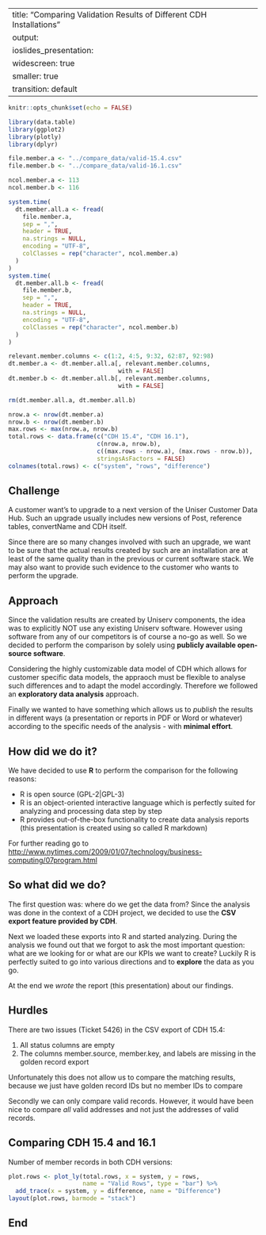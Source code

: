 
---
title: "Comparing Validation Results of Different CDH Installations"
output: 
  ioslides_presentation:
    widescreen: true
    smaller: true
    transition: default
---

```{r setup, include=FALSE}
knitr::opts_chunk$set(echo = FALSE)

library(data.table)
library(ggplot2)
library(plotly)
library(dplyr)

file.member.a <- "../compare_data/valid-15.4.csv"
file.member.b <- "../compare_data/valid-16.1.csv"

ncol.member.a <- 113
ncol.member.b <- 116

system.time(
  dt.member.all.a <- fread(
    file.member.a,
    sep = ",",
    header = TRUE,
    na.strings = NULL,
    encoding = "UTF-8",
    colClasses = rep("character", ncol.member.a)
  )
)
system.time(
  dt.member.all.b <- fread(
    file.member.b,
    sep = ",",
    header = TRUE,
    na.strings = NULL,
    encoding = "UTF-8",
    colClasses = rep("character", ncol.member.b)
  )
)

relevant.member.columns <- c(1:2, 4:5, 9:32, 62:87, 92:98)
dt.member.a <- dt.member.all.a[, relevant.member.columns, 
                               with = FALSE]
dt.member.b <- dt.member.all.b[, relevant.member.columns, 
                               with = FALSE]

rm(dt.member.all.a, dt.member.all.b)

nrow.a <- nrow(dt.member.a)
nrow.b <- nrow(dt.member.b)
max.rows <- max(nrow.a, nrow.b)
total.rows <- data.frame(c("CDH 15.4", "CDH 16.1"),
                         c(nrow.a, nrow.b),
                         c((max.rows - nrow.a), (max.rows - nrow.b)),
                         stringsAsFactors = FALSE)
colnames(total.rows) <- c("system", "rows", "difference")
```

## Challenge

A customer want's to upgrade to a next version of the Uniser Customer Data Hub.
Such an upgrade usually includes new versions of Post, reference tables, 
convertName and CDH itself.

Since there are so many changes involved with such an upgrade, we want to be 
sure that the actual results created by such are an installation are at least 
of the same quality than in the previous or current software stack. We may also 
want to provide such evidence to the customer who wants to perform the upgrade.

## Approach

Since the validation results are created by Uniserv components, the idea was to 
explicitly NOT use any existing Uniserv software. However using software from
any of our competitors is of course a no-go as well. So we decided to perform 
the comparison by solely using **publicly available open-source software**.

Considering the highly customizable data model of CDH which allows for customer
specific data models, the appraoch must be flexible to analyse such differences
and to adapt the model accordingly. Therefore we followed an **exploratory data 
analysis** approach.

Finally we wanted to have something which allows us to *publish* the results in
different ways (a presentation or reports in PDF or Word or whatever) according
to the specific needs of the analysis - with **minimal effort**.

## How did we do it?

We have decided to use **R** to perform the comparison for the following 
reasons:

- R is open source (GPL-2|GPL-3)
- R is an object-oriented interactive language which is perfectly suited for 
analyzing and processing data step by step
- R provides out-of-the-box functionality to create data analysis reports (this 
presentation is created using so called R markdown)

For further reading go to
<http://www.nytimes.com/2009/01/07/technology/business-computing/07program.html>

## So what did we do?

The first question was: where do we get the data from? Since the analysis was
done in the context of a CDH project, we decided to use the **CSV export feature
provided by CDH**.

Next we loaded these exports into R and started analyzing. During the analysis
we found out that we forgot to ask the most important question: what are we 
looking for or what are our KPIs we want to create? Luckily R is perfectly 
suited to go into various directions and to **explore** the data as you go.

At the end we *wrote* the report (this presentation) about our findings.

## Hurdles

There are two issues (Ticket 5426) in the CSV export of CDH 15.4:

1. All status columns are empty
2. The columns member.source, member.key, and labels are missing in the golden 
record export

Unfortunately this does not allow us to compare the matching results, because we
just have golden record IDs but no member IDs to compare

Secondly we can only compare valid records. However, it would have been nice to
compare *all* valid addresses and not just the addresses of valid records.

## Comparing CDH 15.4 and 16.1

Number of member records in both CDH versions:

```{r, echo = FALSE}
plot.rows <- plot_ly(total.rows, x = system, y = rows, 
                     name = "Valid Rows", type = "bar") %>%
  add_trace(x = system, y = difference, name = "Difference")
layout(plot.rows, barmode = "stack")
```



## End
